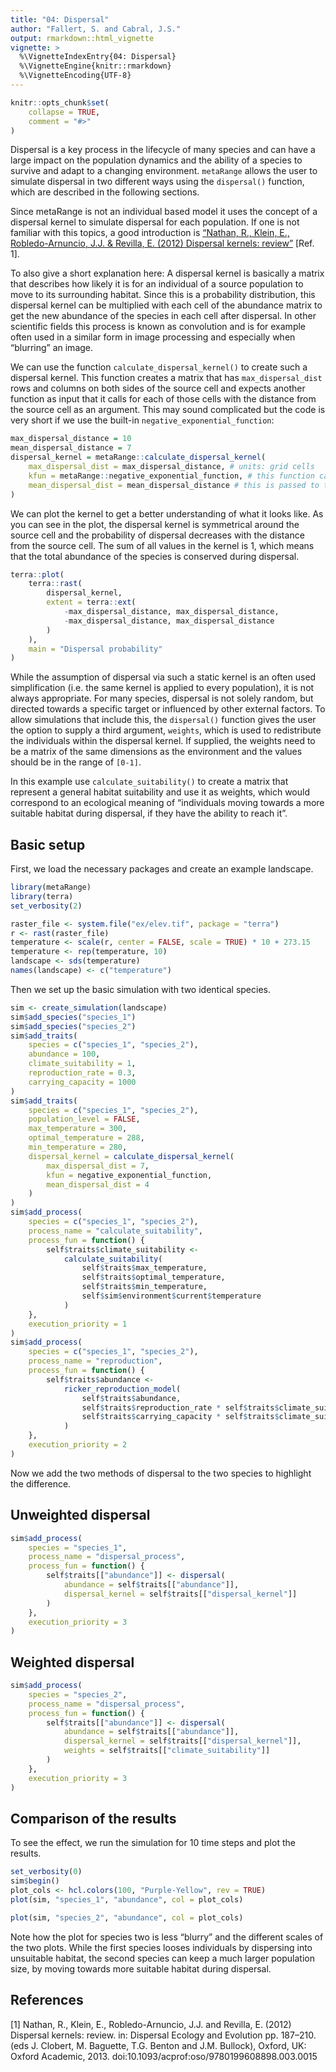 ```yaml
---
title: "04: Dispersal"
author: "Fallert, S. and Cabral, J.S."
output: rmarkdown::html_vignette
vignette: >
  %\VignetteIndexEntry{04: Dispersal}
  %\VignetteEngine{knitr::rmarkdown}
  %\VignetteEncoding{UTF-8}
---
```


```r
knitr::opts_chunk$set(
    collapse = TRUE,
    comment = "#>"
)
```
Dispersal is a key process in the lifecycle of many species and can have a large impact on the population dynamics and the ability of a species to survive and adapt to a changing environment.
`metaRange` allows the user to simulate dispersal in two different ways using the `dispersal()` function, which are described in the following sections.

Since metaRange is not an individual based model it uses the concept of a dispersal kernel to simulate dispersal for each population.
If one is not familiar with this topics, a good introduction is ["Nathan, R., Klein, E., Robledo-Arnuncio, J.J. & Revilla, E. (2012) Dispersal kernels: review"](https://doi.org/10.1093/acprof%3Aoso/9780199608898.003.0015) [Ref. 1].

To also give a short explanation here: A dispersal kernel is basically a matrix that describes how likely it is for an individual of a source population to move to its surrounding habitat.
Since this is a probability distribution, this dispersal kernel can be multiplied with each cell of the abundance matrix to get the new abundance of the species in each cell after dispersal.
In other scientific fields this process is known as convolution and is for example often used in a similar form in image processing and especially when "blurring" an image.

We can use the function `calculate_dispersal_kernel()` to create such a dispersal kernel.
This function creates a matrix that has `max_dispersal_dist` rows and columns on both sides of the source cell and expects another function as input that it calls for each of those cells with the distance from the source cell as an argument.
This may sound complicated but the code is very short if we use the built-in `negative_exponential_function`:

```r
max_dispersal_distance = 10
mean_dispersal_distance = 7
dispersal_kernel = metaRange::calculate_dispersal_kernel(
    max_dispersal_dist = max_dispersal_distance, # units: grid cells
    kfun = metaRange::negative_exponential_function, # this function calculates the kernel values
    mean_dispersal_dist = mean_dispersal_distance # this is passed to the kfun
)
```

We can plot the kernel to get a better understanding of what it looks like.
As you can see in the plot, the dispersal kernel is symmetrical around the source cell and the probability of dispersal decreases with the distance from the source cell.
The sum of all values in the kernel is 1, which means that the total abundance of the species is conserved during dispersal.
```r
terra::plot(
    terra::rast(
        dispersal_kernel,
        extent = terra::ext(
            -max_dispersal_distance, max_dispersal_distance,
            -max_dispersal_distance, max_dispersal_distance
        )
    ),
    main = "Dispersal probability"
)
```

While the assumption of dispersal via such a static kernel is an often used simplification  (i.e. the same kernel is applied to every population), it is not always appropriate.
For many species, dispersal is not solely random, but directed towards a specific target or influenced by other external factors.
To allow simulations that include this, the `dispersal()` function gives the user the option to supply a third argument, `weights`, which is used to redistribute the individuals within the dispersal kernel.
If supplied, the weights need to be a matrix of the same dimensions as the environment and the values should be in the range of `[0-1]`.

In this example use `calculate_suitability()` to create a matrix that represent a general habitat suitability and use it as weights, which would correspond to an ecological meaning of "individuals moving towards a more suitable habitat during dispersal, if they have the ability to reach it".


## Basic setup
First, we load the necessary packages and create an example landscape.
```r
library(metaRange)
library(terra)
set_verbosity(2)

raster_file <- system.file("ex/elev.tif", package = "terra")
r <- rast(raster_file)
temperature <- scale(r, center = FALSE, scale = TRUE) * 10 + 273.15
temperature <- rep(temperature, 10)
landscape <- sds(temperature)
names(landscape) <- c("temperature")
```

Then we set up the basic simulation with two identical species.
```r
sim <- create_simulation(landscape)
sim$add_species("species_1")
sim$add_species("species_2")
sim$add_traits(
    species = c("species_1", "species_2"),
    abundance = 100,
    climate_suitability = 1,
    reproduction_rate = 0.3,
    carrying_capacity = 1000
)
sim$add_traits(
    species = c("species_1", "species_2"),
    population_level = FALSE,
    max_temperature = 300,
    optimal_temperature = 288,
    min_temperature = 280,
    dispersal_kernel = calculate_dispersal_kernel(
        max_dispersal_dist = 7,
        kfun = negative_exponential_function,
        mean_dispersal_dist = 4
    )
)
sim$add_process(
    species = c("species_1", "species_2"),
    process_name = "calculate_suitability",
    process_fun = function() {
        self$traits$climate_suitability <-
            calculate_suitability(
                self$traits$max_temperature,
                self$traits$optimal_temperature,
                self$traits$min_temperature,
                self$sim$environment$current$temperature
            )
    },
    execution_priority = 1
)
sim$add_process(
    species = c("species_1", "species_2"),
    process_name = "reproduction",
    process_fun = function() {
        self$traits$abundance <-
            ricker_reproduction_model(
                self$traits$abundance,
                self$traits$reproduction_rate * self$traits$climate_suitability,
                self$traits$carrying_capacity * self$traits$climate_suitability
            )
    },
    execution_priority = 2
)
```

Now we add the two methods of dispersal to the two species to highlight the difference.

## Unweighted dispersal

```r
sim$add_process(
    species = "species_1",
    process_name = "dispersal_process",
    process_fun = function() {
        self$traits[["abundance"]] <- dispersal(
            abundance = self$traits[["abundance"]],
            dispersal_kernel = self$traits[["dispersal_kernel"]]
        )
    },
    execution_priority = 3
)
```

## Weighted dispersal
```r
sim$add_process(
    species = "species_2",
    process_name = "dispersal_process",
    process_fun = function() {
        self$traits[["abundance"]] <- dispersal(
            abundance = self$traits[["abundance"]],
            dispersal_kernel = self$traits[["dispersal_kernel"]],
            weights = self$traits[["climate_suitability"]]
        )
    },
    execution_priority = 3
)
```

## Comparison of the results
To see the effect, we run the simulation for 10 time steps and plot the results.
```r
set_verbosity(0)
sim$begin()
plot_cols <- hcl.colors(100, "Purple-Yellow", rev = TRUE)
plot(sim, "species_1", "abundance", col = plot_cols)
```

```r
plot(sim, "species_2", "abundance", col = plot_cols)
```

Note how the plot for species two is less "blurry" and the different scales of the two plots.
While the first species looses individuals by dispersing into unsuitable habitat, the second species can keep a much larger population size, by moving towards more suitable habitat during dispersal.

## References
[1] Nathan, R., Klein, E., Robledo-Arnuncio, J.J. and Revilla, E. (2012) Dispersal kernels: review. in: Dispersal Ecology and Evolution pp. 187--210. (eds J. Clobert, M. Baguette, T.G. Benton and J.M. Bullock), Oxford, UK: Oxford Academic, 2013. doi:10.1093/acprof:oso/9780199608898.003.0015
